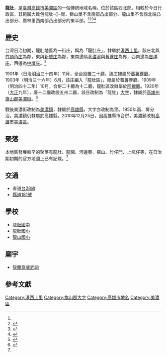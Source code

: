 {{noteTA　
|1 = zh-cn:庄; zh-hk:庄; zh-tw:庄;
}}
'''龍肚'''，是[[臺灣|臺灣]][[高雄市|高雄市]][[美濃區|美濃區]]的一個傳統地域名稱，位於該區西北部。相較於今日行政區，其範圍大致包龍肚-{}-里、獅山里不含南部凸出部分、龍山里不含西北端凸出部分、廣林里西南部凸出部分的東半部。<ref name="臺灣堡圖"/><ref name="百年歷史地圖_街庄">{{cite web |title=臺灣百年歷史地圖·日治行政區_街庄(1990年代)圖層 |url=http://gissrv4.sinica.edu.tw/gis/twhgis.aspx |website=臺灣百年歷史地圖 |publisher=中央研究院人文社會科學研究中心地理資訊科學研究專題中心 |accessdate=2021-07-17}}</ref><ref name="百年歷史地圖_村里界">{{cite web |title=臺灣百年歷史地圖·行政區_村里界【NLSC】圖層 |url=http://gissrv4.sinica.edu.tw/gis/twhgis.aspx |website=臺灣百年歷史地圖 |publisher=中央研究院人文社會科學研究中心地理資訊科學研究專題中心 |accessdate=2021-07-17}}</ref><ref name="美濃鎮地圖">{{cite book |title=高雄縣美濃鎮行政區域圖 |date=2005年11月 |publisher=中華民國內政部}}</ref>

==歷史==
台灣日治初期，龍肚地區為一街庄，稱為「龍肚庄」，隸屬於[[港西上里|港西上里]]。該庄北與[[竹頭角庄|竹頭角庄]]為鄰，東與[[新威庄|新威庄]]為鄰，東南邊隔[[荖濃溪|荖濃溪]]與[[舊藔庄|舊藔庄]]為界，西南邊為[[吉洋庄|吉洋庄]]，西邊為[[中壇庄|中壇庄]]。<ref name="臺灣堡圖">{{cite book |title=臺灣堡圖 |date=1904年 |publisher=臺灣總督府}}</ref>

1901年（日治[[明治|明治]]三十四年）11月，全台設置二十廳，該庄隸屬於[[蕃薯藔廳|蕃薯藔廳]]。1903年（明治三十六年）6月，該庄編入「龍肚區」，隸屬於蕃薯藔廳。1909年（明治四十二年）10月，合併二十廳為十二廳，龍肚區改隸屬於[[阿緱廳|阿緱廳]]。1920年（[[大正|大正]]九年），廢十二廳改設五州二廳，該庄改制為「龍肚」[[大字|大字]]，隸屬於[[高雄州|高雄州]][[旗山郡|旗山郡]][[美濃街|美濃街]]。<ref>{{cite book |editor=台灣總督府、台灣日日新報社合編 |title=新舊對照管轄便覽 |date=1921年 |publisher=成文出版社}}</ref>

戰後美濃街改制為[[美濃鎮|美濃鎮]]，隸屬於[[高雄縣|高雄縣]]，大字亦改制為里。1950年高、屏分治，美濃鎮仍隸屬於高雄縣。2010年12月25日，因高雄縣市合併，美濃鎮改制[[高雄市|高雄市]][[美濃區|美濃區]]。

==聚落==
本地區發展較早的聚落有龍肚、龍闕、河邊藔、橫山、竹仔門、上坑仔等，在日治期初期的官方地圖上已有記載。<ref name="臺灣堡圖"/>

==交通==
*省道[[台28線|台28線]]
*[[縣道181號|縣道181號]]

==學校==
*[[龍肚國中|龍肚國中]]
*[[龍肚國小|龍肚國小]]
*[[高雄市美濃區龍山國民小學|龍山國小]]

==廟宇==
*[[龍蘭窩威武祠|龍蘭窩威武祠]]

==參考文獻==
{{reflist}}

{{旗山郡}}

[[Category:港西上里|Category:港西上里]]
[[Category:旗山郡大字|Category:旗山郡大字]]
[[Category:高雄市地名|Category:高雄市地名]]
[[Category:美濃區|Category:美濃區]]